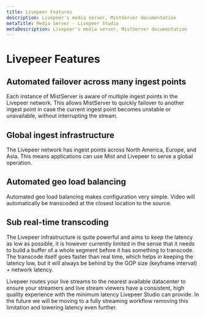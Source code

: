 ```yaml
---
title: Livepeer Features
description: Livepeer's media server, MistServer documentation
metaTitle: Media Server - Livepeer Studio
metaDescription: Livepeer's media server, MistServer documentation
---
```


# Livepeer Features

## Automated failover across many ingest points

Each instance of MistServer is aware of multiple ingest points in the Livepeer
network. This allows MistServer to quickly failover to another ingest point in
case the current ingest point becomes unstable or unavailable, without
interrupting the stream.

## Global ingest infrastructure

The Livepeer network has ingest points across North America, Europe, and Asia.
This means applications can use Mist and Livepeer to serve a global operation.

## Automated geo load balancing

Automated geo load balancing makes configuration very simple. Video will
automatically be transcoded at the closest location to the source.

## Sub real-time transcoding

The Livepeer infrastructure is quite powerful and aims to keep the latency as
low as possible, it is however currently limited in the sense that it needs to
build a buffer of a whole segment before it has something to transcode. The
transcode itself goes faster than real time, which helps in keeping the latency
low, but it will always be behind by the GOP size (keyframe interval) + network
latency.

Livepeer routes your live streams to the nearest available datacenter to ensure
your streamers and live stream viewers have a consistent, high quality
experience with the minimum latency Livepeer Studio can provide. In the future
we will be moving to a fully streaming workflow removing this limitation and
lowering latency even further.
